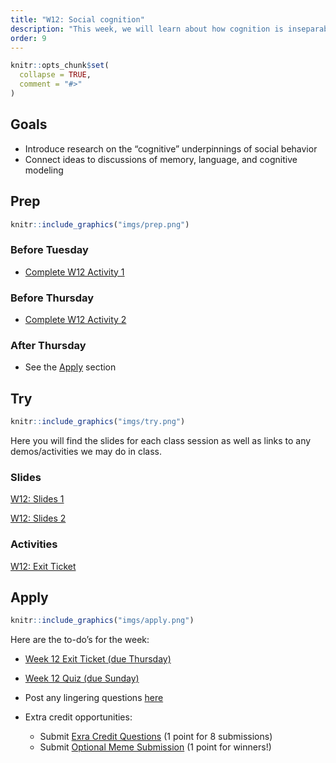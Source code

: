 ```yaml
---
title: "W12: Social cognition"
description: "This week, we will learn about how cognition is inseparable from our social behaviors."
order: 9
---
```


```r
knitr::opts_chunk$set(
  collapse = TRUE,
  comment = "#>"
)
```

## Goals

- Introduce research on the “cognitive” underpinnings of social behavior
- Connect ideas to discussions of memory, language, and cognitive modeling

## Prep


:::::{.card .border .border-2 .border-info}
:::: {.grid .g-0}
::: {.g-col-3}
:::: {.card-body}

```r
knitr::include_graphics("imgs/prep.png")
```

::::
:::

::: {.g-col-9}
:::: {.card-body}
### Before Tuesday
- <span style="color:#508AB0"><a href="https://bowdoin.instructure.com/courses/6946/modules/items/447134" target="_blank">Complete W12 Activity 1</a></span>


### Before Thursday

- <span style="color:#508AB0"><a href="https://bowdoin.instructure.com/courses/6946/modules/items/447135" target="_blank">Complete W12 Activity 2</a></span>


### After Thursday

- See the [Apply](#apply) section

::::
:::
::::
:::::

## Try {.mt-5}

:::::{.card .border .border-2 .border-info}
:::: {.grid .g-0}
::: {.g-col-3}
:::: {.card-body}

```r
knitr::include_graphics("imgs/try.png")
```

::::
:::

::: {.g-col-9}
:::: {.card-body}

Here you will find the slides for each class session as well as links to any demos/activities we may do in class.

### Slides

<a class="btn btn-outline-info" href="../../slides/W12_social_cognition_1.pdf" role="button" target="_blank">W12: Slides 1</a>

<a class="btn btn-outline-info" href="../../slides/W12_social_cognition_2.pdf" role="button" target="_blank">W12: Slides 2</a>

<!-- <a class="btn btn-outline-info" href="../../slides/W1_research_design.pdf" role="button" target="_blank">W1: Slides 2</a> -->

### Activities

<a class="btn btn-outline-info" href="https://bowdoin.instructure.com/courses/6946/modules/items/447136" role="button" target="_blank">W12: Exit Ticket</a>



::::
:::


::::
:::::

## Apply {.mt-5}

:::::{.card .border .border-2 .border-info}
:::: {.grid .g-0}
::: {.g-col-3}
:::: {.card-body}

```r
knitr::include_graphics("imgs/apply.png")
```

::::
:::

::: {.g-col-9}
:::: {.card-body}

Here are the to-do's for the week:

- <span style="color:#508AB0"><a href="https://bowdoin.instructure.com/courses/6946/modules/items/447136" target="_blank">Week 12 Exit Ticket (due Thursday)</a></span>
- <span style="color:#508AB0"><a href="https://bowdoin.instructure.com/courses/6946/modules/items/447137" target="_blank">Week 12 Quiz (due Sunday)</a></span>
- Post any lingering questions <a href="https://forms.gle/FUPZMhQWY8cNEdYs9" target="_blank">here</a>

- Extra credit opportunities:
  - Submit <span style="color:#508AB0"><a href="https://bowdoin.instructure.com/courses/6946/modules/items/447138" target="_blank">Exra Credit Questions</a></span> (1 point for 8 submissions)
  - Submit <span style="color:#508AB0"><a href="https://bowdoin.instructure.com/courses/6946/modules/items/447139" target="_blank">Optional Meme Submission</a></span> (1 point for winners!)

::::
:::


::::
:::::

